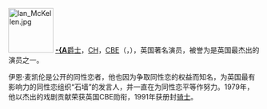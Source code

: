 [[File:Ian_McKellen.jpg|90px]]
'''[[伊恩·麦凯伦|-{A]]'''[[爵士|爵士]]，[[名誉勋位|CH]]，[[CBE|CBE]]（{{lang|en|Sir Ian McKellen}}，{{bd|1939年|5月25日|catIdx=M}}），英国著名演员，被誉为是英国最杰出的演员之一。

伊恩·麦凯伦是公开的同性恋者，他也因为争取同性恋的权益而知名，为英国最有影响力的同性恋组织“石墙”的发言人，并一直在为同性恋平等作努力。1979年，他以杰出的戏剧贡献荣获英国CBE勋衔，1991年获册封[[骑士|骑士]]。